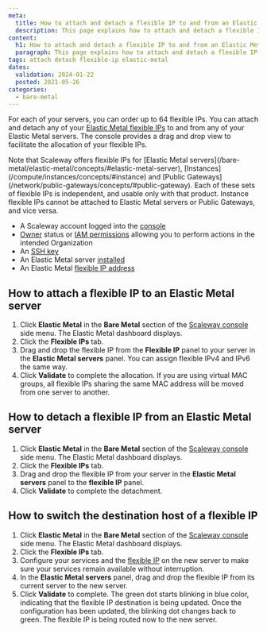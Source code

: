 ```yaml
---
meta:
  title: How to attach and detach a flexible IP to and from an Elastic Metal server
  description: This page explains how to attach and detach a flexible IP to and from an Elastic Metal server
content:
  h1: How to attach and detach a flexible IP to and from an Elastic Metal server
  paragraph: This page explains how to attach and detach a flexible IP to and from an Elastic Metal server
tags: attach detach flexible-ip elastic-metal
dates:
  validation: 2024-01-22
  posted: 2021-05-26
categories:
  - bare-metal
---
```


For each of your servers, you can order up to 64 flexible IPs. You can attach and detach any of your [Elastic Metal flexible IPs](/bare-metal/elastic-metal/concepts/#flexible-ip) to and from any of your Elastic Metal servers. The console provides a drag and drop view to facilitate the allocation of your flexible IPs.

<Message type="important">
  Note that Scaleway offers flexible IPs for [Elastic Metal servers](/bare-metal/elastic-metal/concepts/#elastic-metal-server), [Instances](/compute/instances/concepts/#instance) and [Public Gateways](/network/public-gateways/concepts/#public-gateway). Each of these sets of flexible IPs is independent, and usable only with that product. Instance flexible IPs cannot be attached to Elastic Metal servers or Public Gateways, and vice versa.
</Message>

<Macro id="requirements" />

- A Scaleway account logged into the [console](https://console.scaleway.com)
- [Owner](/identity-and-access-management/iam/concepts/#owner) status or [IAM permissions](/identity-and-access-management/iam/concepts/#permission) allowing you to perform actions in the intended Organization
- An [SSH key](/identity-and-access-management/organizations-and-projects/how-to/create-ssh-key/)
- An Elastic Metal server [installed](/bare-metal/elastic-metal/quickstart/#how-to-create-an-elastic-metal-server)
- An Elastic Metal [flexible IP address](/bare-metal/elastic-metal/how-to/order-flexible-ip/)

## How to attach a flexible IP to an Elastic Metal server

1. Click **Elastic Metal** in the **Bare Metal** section of the [Scaleway console](https://console.scaleway.com) side menu. The Elastic Metal dashboard displays.
2. Click the **Flexible IPs** tab.
3. Drag and drop the flexible IP from the **Flexible IP** panel to your server in the **Elastic Metal servers** panel.
    <Message type="tip">
      You can assign flexible IPv4 and IPv6 the same way.
    </Message>
4. Click **Validate** to complete the allocation.
    <Message type="note">
      If you are using virtual MAC groups, all flexible IPs sharing the same MAC
      address will be moved from one server to another.
    </Message>

## How to detach a flexible IP from an Elastic Metal server

1. Click **Elastic Metal** in the **Bare Metal** section of the [Scaleway console](https://console.scaleway.com) side menu. The Elastic Metal dashboard displays.
2. Click the **Flexible IPs** tab.
3. Drag and drop the flexible IP from your server in the **Elastic Metal servers** panel to the **flexible IP** panel.
4. Click **Validate** to complete the detachment.

## How to switch the destination host of a flexible IP

1. Click **Elastic Metal** in the **Bare Metal** section of the [Scaleway console](https://console.scaleway.com) side menu. The Elastic Metal dashboard displays.
2. Click the **Flexible IPs** tab.
3. Configure your services and the [flexible IP](/bare-metal/elastic-metal/how-to/configure-flexible-ip/) on the new server to make sure your services remain available without interruption.
4. In the **Elastic Metal servers** panel, drag and drop the flexible IP from its current server to the new server.
5. Click **Validate** to complete. The green dot starts blinking in blue color, indicating that the flexible IP destination is being updated. Once the configuration has been updated, the blinking dot changes back to green. The flexible IP is being routed now to the new server.


